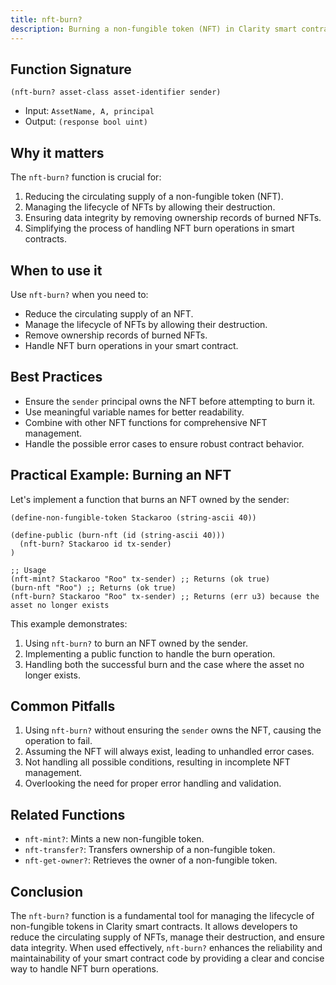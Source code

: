 ```yaml
---
title: nft-burn?
description: Burning a non-fungible token (NFT) in Clarity smart contracts.
---
```


## Function Signature

```clarity
(nft-burn? asset-class asset-identifier sender)
```

- Input: `AssetName, A, principal`
- Output: `(response bool uint)`

## Why it matters

The `nft-burn?` function is crucial for:

1. Reducing the circulating supply of a non-fungible token (NFT).
2. Managing the lifecycle of NFTs by allowing their destruction.
3. Ensuring data integrity by removing ownership records of burned NFTs.
4. Simplifying the process of handling NFT burn operations in smart contracts.

## When to use it

Use `nft-burn?` when you need to:

- Reduce the circulating supply of an NFT.
- Manage the lifecycle of NFTs by allowing their destruction.
- Remove ownership records of burned NFTs.
- Handle NFT burn operations in your smart contract.

## Best Practices

- Ensure the `sender` principal owns the NFT before attempting to burn it.
- Use meaningful variable names for better readability.
- Combine with other NFT functions for comprehensive NFT management.
- Handle the possible error cases to ensure robust contract behavior.

## Practical Example: Burning an NFT

Let's implement a function that burns an NFT owned by the sender:

```clarity
(define-non-fungible-token Stackaroo (string-ascii 40))

(define-public (burn-nft (id (string-ascii 40)))
  (nft-burn? Stackaroo id tx-sender)
)

;; Usage
(nft-mint? Stackaroo "Roo" tx-sender) ;; Returns (ok true)
(burn-nft "Roo") ;; Returns (ok true)
(nft-burn? Stackaroo "Roo" tx-sender) ;; Returns (err u3) because the asset no longer exists
```

This example demonstrates:
1. Using `nft-burn?` to burn an NFT owned by the sender.
2. Implementing a public function to handle the burn operation.
3. Handling both the successful burn and the case where the asset no longer exists.

## Common Pitfalls

1. Using `nft-burn?` without ensuring the `sender` owns the NFT, causing the operation to fail.
2. Assuming the NFT will always exist, leading to unhandled error cases.
3. Not handling all possible conditions, resulting in incomplete NFT management.
4. Overlooking the need for proper error handling and validation.

## Related Functions

- `nft-mint?`: Mints a new non-fungible token.
- `nft-transfer?`: Transfers ownership of a non-fungible token.
- `nft-get-owner?`: Retrieves the owner of a non-fungible token.

## Conclusion

The `nft-burn?` function is a fundamental tool for managing the lifecycle of non-fungible tokens in Clarity smart contracts. It allows developers to reduce the circulating supply of NFTs, manage their destruction, and ensure data integrity. When used effectively, `nft-burn?` enhances the reliability and maintainability of your smart contract code by providing a clear and concise way to handle NFT burn operations.
